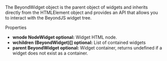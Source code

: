
<Title>Objeto BeyondWidget</Title>

The BeyondWidget object is the parent object of widgets and inherits directly from the <ELink to="https://developer.mozilla.org/es/docs/Web/API/HTMLElement">HTMLElement</ELink> object and provides an API that allows you to interact with the BeyondJS widget tree.

<SubTitle>Properties</SubTitle>

-   **wnode <Link to="/docs/api/NodeWidget">NodeWidget</Link> optional:** Widget HTML node.
-   **wchildren <Link to="/docs/api/BeyondWidget">(BeyondWidget)[]</Link> optional:** List of contained widgets
-   **parent <Link to="/docs/api/BeyondWidget">BeyondWidget</Link> optional:** Widget container, returns undefined if a widget does not exist as a container.
